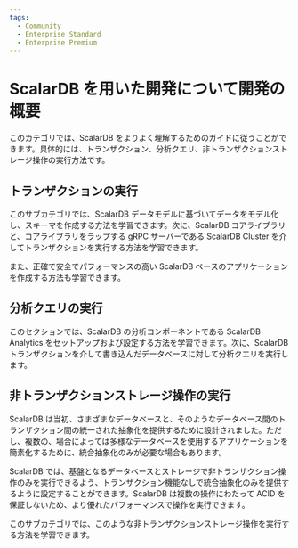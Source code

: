```yaml
---
tags:
  - Community
  - Enterprise Standard
  - Enterprise Premium
---
```


# ScalarDB を用いた開発について開発の概要


<TranslationBanner />

このカテゴリでは、ScalarDB をよりよく理解するためのガイドに従うことができます。具体的には、トランザクション、分析クエリ、非トランザクションストレージ操作の実行方法です。

## トランザクションの実行

このサブカテゴリでは、ScalarDB データモデルに基づいてデータをモデル化し、スキーマを作成する方法を学習できます。次に、ScalarDB コアライブラリと、コアライブラリをラップする gRPC サーバーである ScalarDB Cluster を介してトランザクションを実行する方法を学習できます。

また、正確で安全でパフォーマンスの高い ScalarDB ベースのアプリケーションを作成する方法も学習できます。

## 分析クエリの実行

このセクションでは、ScalarDB の分析コンポーネントである ScalarDB Analytics をセットアップおよび設定する方法を学習できます。次に、ScalarDB トランザクションを介して書き込んだデータベースに対して分析クエリを実行します。

## 非トランザクションストレージ操作の実行

ScalarDB は当初、さまざまなデータベースと、そのようなデータベース間のトランザクション間の統一された抽象化を提供するために設計されました。ただし、複数の、場合によっては多様なデータベースを使用するアプリケーションを簡素化するために、統合抽象化のみが必要な場合もあります。

ScalarDB では、基盤となるデータベースとストレージで非トランザクション操作のみを実行できるよう、トランザクション機能なしで統合抽象化のみを提供するように設定することができます。ScalarDB は複数の操作にわたって ACID を保証しないため、より優れたパフォーマンスで操作を実行できます。

このサブカテゴリでは、このような非トランザクションストレージ操作を実行する方法を学習できます。
